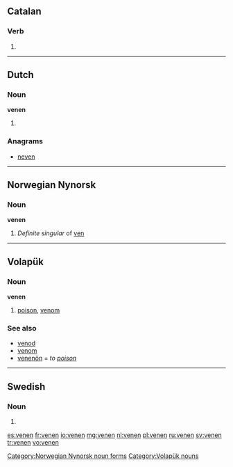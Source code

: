 {{also|Venen|veñen}}
==Catalan==

===Verb===
{{infl form|ca|verb}}

# {{ca-verb form of|p=3|n=pl|t=pres|m=ind|vendre}}

----

==Dutch==

===Noun===
'''venen'''

# {{plural of|veen|lang=nl}}

===Anagrams===
* [[neven#Dutch|neven]]

----

==Norwegian Nynorsk==

===Noun===
'''venen'''

# ''Definite singular'' of [[ven#Nynorsk|ven]]

[[Category:Norwegian Nynorsk noun forms]]

----

==Volapük==

===Noun===
'''venen'''

# [[poison]], [[venom]]

===See also===
* [[venod]]
* [[venom]]
* [[venenön]] = ''to [[poison]]''

[[Category:Volapük nouns]]

----

==Swedish==

===Noun===
{{infl|sv|noun form}}

# {{sv-noun-form-def|ven}}

[[es:venen]]
[[fr:venen]]
[[io:venen]]
[[mg:venen]]
[[nl:venen]]
[[pl:venen]]
[[ru:venen]]
[[sv:venen]]
[[tr:venen]]
[[vo:venen]]